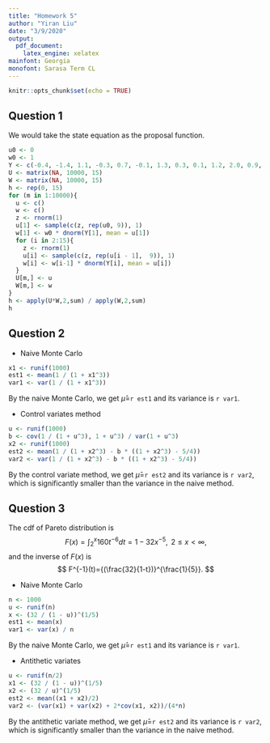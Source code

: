```yaml
---
title: "Homework 5"
author: "Yiran Liu"
date: "3/9/2020"
output:
  pdf_document:
    latex_engine: xelatex
mainfont: Georgia
monofont: Sarasa Term CL
---
```


```r
knitr::opts_chunk$set(echo = TRUE)
```

## Question 1

We would take the state equation as the proposal function.

```r
u0 <- 0
w0 <- 1
Y <- c(-0.4, -1.4, 1.1, -0.3, 0.7, -0.1, 1.3, 0.3, 0.1, 1.2, 2.0, 0.9, -0.4, 0.9, 1.0)
U <- matrix(NA, 10000, 15)
W <- matrix(NA, 10000, 15)
h <- rep(0, 15)
for (m in 1:10000){
  u <- c()
  w <- c()
  z <- rnorm(1)
  u[1] <- sample(c(z, rep(u0, 9)), 1)
  w[1] <- w0 * dnorm(Y[1], mean = u[1])
  for (i in 2:15){
    z <- rnorm(1)
    u[i] <- sample(c(z, rep(u[i - 1],  9)), 1)
    w[i] <- w[i-1] * dnorm(Y[i], mean = u[i])
  }
  U[m,] <- u
  W[m,] <- w
}
h <- apply(U*W,2,sum) / apply(W,2,sum)
h
```

## Question 2

* Naive Monte Carlo

```r
x1 <- runif(1000)
est1 <- mean(1 / (1 + x1^3))
var1 <- var(1 / (1 + x1^3))
```

By the naive Monte Carlo, we get $\hat{\mu}$=`r est1` and its variance is `r var1`.

* Control variates method

```r
u <- runif(1000)
b <- cov(1 / (1 + u^3), 1 + u^3) / var(1 + u^3)
x2 <- runif(1000)
est2 <- mean(1 / (1 + x2^3) - b * ((1 + x2^3) - 5/4))
var2 <- var(1 / (1 + x2^3) - b * ((1 + x2^3) - 5/4))
```

By the control variate method, we get $\hat{\mu}$=`r est2` and its variance is `r var2`, which is significantly smaller than the variance in the naive method.

## Question 3

The cdf of Pareto distribution is
$$
F(x)=\int^{x}_{2}160t^{-6}dt=1-32x^{-5},\text{  }2\leq x <\infty,
$$
and the inverse of $F(x)$ is
$$
F^{-1}(t)={(\frac{32}{1-t})}^{\frac{1}{5}}.
$$

* Naive Monte Carlo

```r
n <- 1000
u <- runif(n)
x <- (32 / (1 - u))^(1/5)
est1 <- mean(x)
var1 <- var(x) / n
```

By the naive Monte Carlo, we get $\hat{\mu}$=`r est1` and its variance is `r var1`.

* Antithetic variates

```r
u <- runif(n/2)
x1 <- (32 / (1 - u))^(1/5)
x2 <- (32 / u)^(1/5)
est2 <- mean((x1 + x2)/2)
var2 <- (var(x1) + var(x2) + 2*cov(x1, x2))/(4*n)
```

By the antithetic variate method, we get $\hat{\mu}$=`r est2` and its variance is `r var2`, which is significantly smaller than the variance in the naive method.